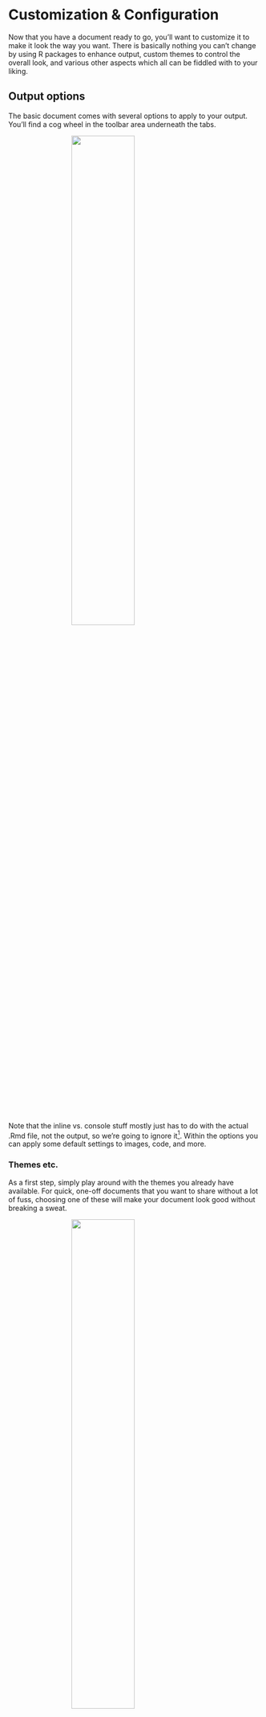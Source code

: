 # Customization & Configuration

Now that you have a document ready to go, you'll want to customize it to make it look the way you want.  There is basically nothing you can't change by using R packages to enhance output, custom themes to control the overall look, and various other aspects which all can be fiddled with to your liking.


## Output options

The basic document comes with several options to apply to your output.  You'll find a cog wheel in the toolbar area underneath the tabs.

<img src="img/knitr_output_opts.png" style="display:block; margin: 0 auto;" width='50%'>

Note that the inline vs. console stuff mostly just has to do with the actual .Rmd file, not the output, so we're going to ignore it[^inline]. Within the options you can apply some default settings to images, code, and more. 

### Themes etc.

As a first step, simply play around with the <span class="emph">themes</span> you already have available.  For quick, one-off documents that you want to share without a lot of fuss, choosing one of these will make your document look good without breaking a sweat.

<img src="img/theme_dropdown.png" style="display:block; margin: 0 auto;" width='50%'>

As another example, choose a new code style with the syntax highlighting.  If you have headings in your current document, go ahead and turn on table of contents.

For many of the things you do, these changing the defaults this way may be enough. So be familiar with your options.  

After making your selections, now see what has changed at the top of your document.  You might see something like the following.

<img src="img/selected_options.png" style="display:block; margin: 0 auto;" width='50%'>


I'm sure you've been wondering at this point, so what is that stuff anyway?  That is <span class="emph">YAML</span>.<span class="marginnote">[YAML](https://en.wikipedia.org/wiki/YAML) used to stand for Yet Another Markup Language, and now stands for YAML Aint Markup Language, presumably for reasons no one but the developers care about.</span>  So let's see what's going on.


## YAML

For the purposes of starting out, all you really need to know is that YAML is like configuration code for your document.  You can see that it specifies what the output is, and whatever options you selected previously.  You can change the title, add a date etc.  There is a lot of other stuff too.  Here is the YAML for this document.

<img src="img/yaml.png" style="display:block; margin: 0 auto;" width='100%' height='150%'>

Clearly, there is a lot to play with, but it will depend on the type of document you're doing.  For example, the `always_allow_html: yes` is pointless for an HTML document, but would allow certain things to be (very likely poorly) attempted in a PDF or Word document.  Other options *only* make sense for bookdown documents.

There a lot more available too, as YAML is a programming syntax all its own. So how deep you want to get into is up to you.  The best way, just like learning R Markdown generally, is to simply see what others do and apply to your own.  It may take a bit of trial and error, but you'll eventually get the hang of it.

## HTML & CSS

### HTML

Knowing some basic HTML can add little things to your document to make it look better.  As a minimal example, here is a plot followed by text.


```r
mgcv::gamSim(verbose = F) %>% 
  modelr::add_predictions(., model=mgcv::gam(y~s(x2), data=.)) %>% 
  plot_ly(x=~x2, y=~y) %>% 
  add_lines(color=I(palettes$orange$complementary[2]), showlegend=F, opacity=.5) %>% 
  add_lines(y=~pred, color=I(palettes$orange$orange), showlegend=F) %>% 
  theme_plotly()
```

Even with a return line between this line and the plot, this text is smack against is. I do not prefer this.


This fix is easy, just add `<br>` after the R chunk that creates the plot to add a line break.

```r
mgcv::gamSim(verbose = F) %>% 
  modelr::add_predictions(., model=mgcv::gam(y~s(x2), data=.)) %>% 
  plot_ly(x=~x2, y=~y) %>% 
  add_lines(color=I(palettes$orange$complementary[2]), showlegend=F, opacity=.5) %>% 
  add_lines(y=~pred, color=I(palettes$orange$orange), showlegend=F) %>% 
  theme_plotly()
```

<br>

This text has some room to breathe.  Alternatively, I could use <span class="pack">htmltools</span> and put `br()` in the code after the plot.

<span class='myclass' style="color:#66023C; font-size:150%; font-weight:600">This sentence is tyrian purple, bold, and has bigger font because I put `<span style='color:#66023C; font-size:150%; font-weight:600'>` before it and `</span>` after it.</span>


Say you want to center and resize an image.  Basic Markdown is too limited to do much more than display the image, so use some HTML instead.

Here is the basic markdown image.

`![](img/R.ico)`

![](img/R.ico)

Next we use HTML instead.

`<img src="img/R.ico" style="display:block; margin: 0 auto;">`

<img src="img/R.ico" style="display:block; margin: 0 auto;">


The next thing you'll want to do is hone your ASCII art skills because sometimes that's the best way to display an image, like this ocean sunset.

```sunset
           ^^                   @@@@@@@@@
      ^^       ^^            @@@@@@@@@@@@@@@
                           @@@@@@@@@@@@@@@@@@              ^^
                          @@@@@@@@@@@@@@@@@@@@
~~~~ ~~ ~~~~~ ~~~~~~~~ ~~ &&&&&&&&&&&&&&&&&&&& ~~~~~~~ ~~~~~~~~~~~ ~~~
~         ~~   ~  ~       ~~~~~~~~~~~~~~~~~~~~ ~       ~~     ~~ ~
  ~      ~~      ~~ ~~ ~~  ~~~~~~~~~~~~~ ~~~~  ~     ~~~    ~ ~~~  ~ ~~
  ~  ~~     ~         ~      ~~~~~~  ~~ ~~~       ~~ ~ ~~  ~~ ~
~  ~       ~ ~      ~           ~~ ~~~~~~  ~      ~~  ~             ~~
      ~             ~        ~      ~      ~~   ~             ~
```




### CSS


Recall the style section in some of the HTML examples above. For example, the part `style='color:#66023C; font-size:150%; font-weight:600'` changed the font.  <span class="marginnote"> **CSS** stands for **c**ascading **s**tyle **s**heets</span>It's actually CSS, and if we need to do the same thing each time, we can take an alternative approach to creating a style that would apply the same settings to all objects of the same class or HTML tag throughout the document.

The first step is to create a `*.css` file that your R Markdown document can refer to. Let's say we want to make every link <span style='color:dodgerblue'>dodgerblue</span>.  Links in HTML are tagged with the letter **`a`**, and to insert a link with HTML you can do something like:

```
<a href='https://m-clark.github.io>wowee zowee!</a>
```

It would look like this: <a href='https://m-clark.github.io' style="color:dodgerblue">wowee zowee!</a>.  If we want to change the color from the default setting for all links, we go into our CSS file.

```css
a {
  color: dodgerblue;
}
```

You can use hexadecimal, RGB and other representations of practically any color. CSS, like HTML, has a fairly simple syntax, but is very flexible and can do a ton of stuff you wouldn't think of.  With experience and looking at other people's CSS, you'll pick up the basics.

Now that you have a CSS file. Note that you want to use it in the YAML section of your R Markdown document.

```yaml
output:
  html_document:
    css: mystyle.css
```

Now every link you create will be that color.  We could add a subtle background to it, make them bold or whatever.


```css
a {
  color: dodgerblue;
  background-color: #f2f2f2;
  font-weight: 800;
}
```

Now it becomes <a href='https://m-clark.github.io' style="color:dodgerblue; background: #f2f2f2;font-weight: 800;">wowee zowee!</a>. In a similar fashion, you could make images always display at 50% width by default.

```css
img {
  width: 50%;
}
```



### Custom classes

You can also create custom classes.  For example, all R functions in my documents are a specific color, as they are wrapped in a custom css class called 'func' as follows.

```css
.func {
  color: #007199;  
  font-weight: 500;
}
```

Then I can do `<span class="func">crossprod</span>` and the text of the function name, or any text of class func, will have the appropriate color and weight.


## Personal Templates

A common mantra in computer programming and beyond is DRY, or Don't Repeat Yourself.  If you start using R Markdown a lot, and there is a good chance of that, once you get some settings you use often, you'll not want to start from scratch, but simply reuse them.  While this can be done [formally](https://rmarkdown.rstudio.com/developer_document_templates.html) by creating an R package, it can also be as simple as saving a file that just has the YAML and maybe some <span class="pack">knitr</span> options specified, and starting from that file each time.  Same goes for CSS or other files you use often. 

Over time, these files and settings will grow, especially as you learn new options and want to tweak old.  In the end, you may have very little to do to make the document look great the first time you knit it!


## The Rabbit Hole Goes Deep

How much you want to get into customization is up to you.  Using the developer tools of any web browser allows you to inspect what anyone else has done as far as styling with CSS.  Here is an example of Chrome Developer Tools, which you can access through its menus.

<img src="img/chrome_dev.png" style="display:block; margin: 0 auto;" width=100% height=100%>


All browsers have this, making it easy to see exactly what's going on with any webpage.


For some of you, if you aren't careful, you'll spend an afternoon on an already finished document trying to make it look perfect.  It takes very little effort to make a great looking document with R Markdown.  Making it *perfect* is impossible.  You have been warned.

[^inline]: I haven't yet figured out the utility in having figures and output breaking up the flow of code and text along with everything else going on, especially since they'll be precisely where they need to be in the final product. Just my opinion though.